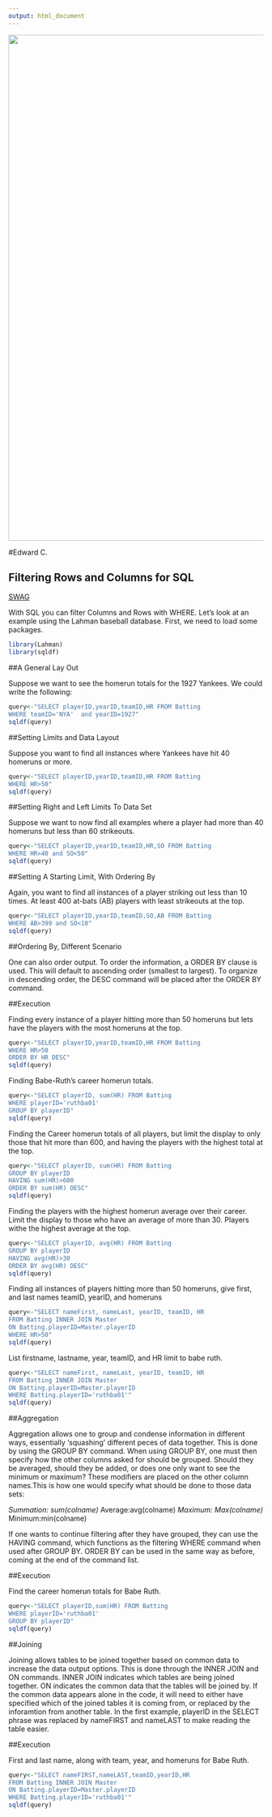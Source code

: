 ```yaml
---
output: html_document
---
```


<img src="sql1.png" width="1000">

#Edward C.

## Filtering Rows and Columns for SQL

[SWAG](https://echavi32.github.io/one/one)

With SQL you can filter Columns and Rows with WHERE. Let's look at an example using the Lahman baseball database. First, we need to load some packages. 

```r
library(Lahman)
library(sqldf)
```

##A General Lay Out

Suppose we want to see the homerun totals for the 1927 Yankees. We could write the following:

```r
query<-"SELECT playerID,yearID,teamID,HR FROM Batting 
WHERE teamID='NYA'  and yearID=1927"
sqldf(query)
```

##Setting Limits and Data Layout

Suppose you want to find all instances where Yankees have hit 40 homeruns or more.

```r
query<-"SELECT playerID,yearID,teamID,HR FROM Batting
WHERE HR>50"
sqldf(query)
```

##Setting Right and Left Limits To Data Set

Suppose we want to now find all examples where a player had more than 40 homeruns but less than 60 strikeouts.

```r
query<-"SELECT playerID,yearID,teamID,HR,SO FROM Batting
WHERE HR>40 and SO<50"
sqldf(query)
```

##Setting A Starting Limit, With Ordering By

Again, you want to find all instances of a player striking out less than 10 times. At least 400 at-bats (AB) players with least strikeouts at the top.

```r
query<-"SELECT playerID,yearID,teamID,SO,AB FROM Batting
WHERE AB>399 and SO<10"
sqldf(query)
```

##Ordering By, Different Scenario

One can also order output. To order the information, a ORDER BY clause is used. This will default to ascending order (smallest to largest). To organize in descending order, the DESC command will be placed after the ORDER BY command.

##Execution

Finding every instance of a player hitting more than 50 homeruns but lets have the players with the most homeruns at the top.

```r
query<-"SELECT playerID,yearID,teamID,HR FROM Batting
WHERE HR>50
ORDER BY HR DESC"
sqldf(query)
```

Finding Babe-Ruth's career homerun totals.

```r
query<-"SELECT playerID, sum(HR) FROM Batting
WHERE playerID='ruthba01'
GROUP BY playerID"
sqldf(query)
```

Finding the Career homerun totals of all players, but limit the display to only those that hit more than 600, and having the players with the highest total at the top.

```r
query<-"SELECT playerID, sum(HR) FROM Batting
GROUP BY playerID
HAVING sum(HR)>600
ORDER BY sum(HR) DESC"
sqldf(query)
```

Finding the players with the highest homerun average over their career. Limit the display to those who have an average of more than 30. Players withe the highest average at the top.

```r
query<-"SELECT playerID, avg(HR) FROM Batting
GROUP BY playerID 
HAVING avg(HR)>30
ORDER BY avg(HR) DESC"
sqldf(query)
```

Finding all instances of players hitting more than 50 homeruns, give first, and last names teamID, yearID, and homeruns


```r
query<-"SELECT nameFirst, nameLast, yearID, teamID, HR
FROM Batting INNER JOIN Master
ON Batting.playerID=Master.playerID
WHERE HR>50"
sqldf(query)
```
List firstname, lastname, year, teamID, and HR limit to babe ruth.

```r
query<-"SELECT nameFirst, nameLast, yearID, teamID, HR 
FROM Batting INNER JOIN Master
ON Batting.playerID=Master.playerID
WHERE Batting.playerID='ruthba01'"
sqldf(query)
```

##Aggregation

Aggregation allows one to group and condense information in different ways, essentially 'squashing' different peces of data together. This is done by using the GROUP BY command. When using GROUP BY, one must then specify how the other columns asked for should be grouped. Should they be averaged, should they be added, or does one only want to see the minimum or maximum? These modifiers are placed on the other column names.This is how one would specify what should be done to those data sets:

*Summation: sum(colname)
*Average:avg(colname)
*Maximum: Max(colname)
*Minimum:min(colname)

If one wants to continue filtering after they have grouped, they can use the HAVING command, which functions as the filtering WHERE command when used after GROUP BY. ORDER BY can be used in the same way as before, coming at the end of the command list.

##Execution

Find the career homerun totals for Babe Ruth.

```r
query<-"SELECT playerID,sum(HR) FROM Batting 
WHERE playerID='ruthba01'
GROUP BY playerID"
sqldf(query)
```

##Joining

Joining allows tables to be joined together based on common data to increase the data output options. This is done through the INNER JOIN and ON commands. INNER JOIN indicates which tables are being joined together. ON indicates the common data that the tables will be joined by. If the common data appears alone in the code, it will need to either have specified which of the joined tables it is coming from, or replaced by the inforamtion from another table. In the first example, playerID in the SELECT phrase was replaced by nameFIRST and nameLAST to make reading the table easier.

##Execution

First and last name, along with team, year, and homeruns for Babe Ruth.

```r
query<-"SELECT nameFIRST,nameLAST,teamID,yearID,HR 
FROM Batting INNER JOIN Master
ON Batting.playerID=Master.playerID
WHERE Batting.playerID='ruthba01'"
sqldf(query)
```

